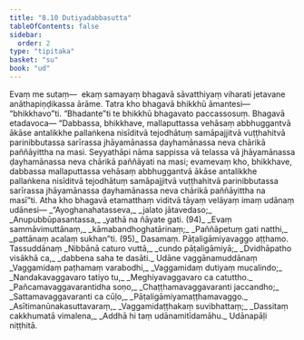 ```yaml
---
title: "8.10 Dutiyadabbasutta"
tableOfContents: false
sidebar:
  order: 2
type: "tipitaka"
basket: "su"
book: "ud"
---
```



<DynamicBreadcrumb />

<Division number="80" book="ud">

<Paragraph number="753" book="ud">
Evaṃ me sutaṃ—  ekaṃ samayaṃ bhagavā sāvatthiyaṃ viharati jetavane anāthapiṇḍikassa ārāme. Tatra kho bhagavā bhikkhū āmantesi—  “bhikkhavo”ti. “Bhadante”ti te bhikkhū bhagavato paccassosuṃ. Bhagavā etadavoca—
</Paragraph>

<Paragraph number="754" book="ud">
“Dabbassa, bhikkhave, mallaputtassa vehāsaṃ abbhuggantvā ākāse antalikkhe pallaṅkena nisīditvā tejodhātuṃ samāpajjitvā vuṭṭhahitvā parinibbutassa sarīrassa jhāyamānassa ḍayhamānassa neva chārikā paññāyittha na masi. Seyyathāpi nāma sappissa vā telassa vā jhāyamānassa ḍayhamānassa neva chārikā paññāyati na masi; evamevaṃ kho, bhikkhave, dabbassa mallaputtassa vehāsaṃ abbhuggantvā ākāse antalikkhe pallaṅkena nisīditvā tejodhātuṃ samāpajjitvā vuṭṭhahitvā parinibbutassa sarīrassa jhāyamānassa ḍayhamānassa neva chārikā paññāyittha na masī”ti.
</Paragraph>

<Paragraph number="755" book="ud">
Atha kho bhagavā etamatthaṃ viditvā tāyaṃ velāyaṃ imaṃ udānaṃ udānesi—
</Paragraph>

<Paragraph number="756" type="verses" book="ud">
_“Ayoghanahatasseva,_  
_jalato jātavedaso;_  
_Anupubbūpasantassa,_  
_yathā na ñāyate gati. (94)_  

</Paragraph>

<Paragraph number="757" type="verses" book="ud">
_Evaṃ sammāvimuttānaṃ,_  
_kāmabandhoghatārinaṃ;_  
_Paññāpetuṃ gati natthi,_  
_pattānaṃ acalaṃ sukhan”ti. (95)_  


</Paragraph>
</Division>

<Paragraph number="758" type="center" book="ud">
Dasamaṃ.



</Paragraph>

<Paragraph number="759" type="center" book="ud">
Pāṭaligāmiyavaggo aṭṭhamo.



</Paragraph>

<Paragraph number="760" type="center" book="ud">
Tassuddānaṃ


</Paragraph>

<Paragraph number="761" type="verses" book="ud">
_Nibbānā caturo vuttā,_  
_cundo pāṭaligāmiyā;_  
_Dvidhāpatho visākhā ca,_  
_dabbena saha te dasāti._  


</Paragraph>

<Paragraph number="762" type="center" book="ud">
Udāne vaggānamuddānaṃ


</Paragraph>

<Paragraph number="763" type="verses" book="ud">
_Vaggamidaṃ paṭhamaṃ varabodhi,_  
_Vaggamidaṃ dutiyaṃ mucalindo;_  
_Nandakavaggavaro tatiyo tu,_  
_Meghiyavaggavaro ca catuttho._  

</Paragraph>

<Paragraph number="764" type="verses" book="ud">
_Pañcamavaggavarantidha soṇo,_  
_Chaṭṭhamavaggavaranti jaccandho;_  
_Sattamavaggavaranti ca cūḷo,_  
_Pāṭaligāmiyamaṭṭhamavaggo._  

</Paragraph>

<Paragraph number="765" type="verses" book="ud">
_Asītimanūnakasuttavaraṃ,_  
_Vaggamidaṭṭhakaṃ suvibhattaṃ;_  
_Dassitaṃ cakkhumatā vimalena,_  
_Addhā hi taṃ udānamitīdamāhu._  


</Paragraph>

<Paragraph number="766" type="center" book="ud">
Udānapāḷi niṭṭhitā.
</Paragraph>